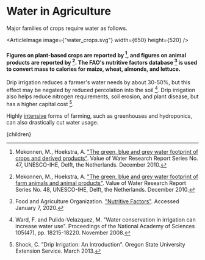 


# Water in Agriculture

Major families of crops require water as follows.

<ArticleImage image={"water_crops.svg"} width={650} height={520} />
#### Figures on plant-based crops are reported by [^2], and figures on animal products are reported by [^3]. The FAO's nutritive factors database [^1] is used to convert mass to calories for maize, wheat, almonds, and lettuce.

Drip irrigation reduces a farmer's water needs by about 30-50%, but this effect may be negated by reduced percolation into the soil [^5]. Drip irrigation also helps reduce nitrogen requirements, soil erosion, and plant disease, but has a higher capital cost [^4].

Highly [intensive](/matter/practices) forms of farming, such as greenhouses and hydroponics, can also drastically cut water usage.

[^1]: Food and Agriculture Organization. ["Nutritive Factors"](http://www.fao.org/economic/the-statistics-division-ess/publications-studies/publications/nutritive-factors/en/). Accessed January 7, 2020.

[^2]: Mekonnen, M., Hoekstra, A. ["The green, blue and grey water footprint of crops and derived products"](https://waterfootprint.org/media/downloads/Report47-WaterFootprintCrops-Vol1.pdf). Value of Water Research Report Series No. 47, UNESCO-IHE, Delft, the Netherlands. December 2010.

[^3]: Mekonnen, M., Hoekstra, A. ["The green, blue and grey water footprint of farm animals and animal products"](https://research.utwente.nl/en/publications/the-green-blue-and-grey-water-footprint-of-farm-animals-and-anima). Value of Water Research Report Series No. 48, UNESCO-IHE, Delft, the Netherlands. December 2010.

[^4]: Shock, C. "Drip Irrigation: An Introduction". Oregon State University Extension Service. March 2013.

[^5]: Ward, F. and Pulido-Velazquez, M. "Water conservation in irrigation can increase water use". Proceedings of the National Academy of Sciences 105(47), pp. 18215-18220. November 2008.

  <Article 
    focusAreaUrl={focusAreaUrl} 
    hierarchy={hierarchy} 
    site={site}
  >
    {children}
  </Article>